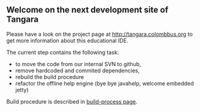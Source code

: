 == Welcome on the next development site of Tangara ==


Please have a look on the project page at http://tangara.colombbus.org to get more information about this educational IDE.

The current step contains the following task:
* to move the code from our internal SVN to github,
* remove hardcoded and commited dependencies,
* rebuild the build procedure
* refactor the offline help engine (bye bye javahelp, welcome embedded jetty)

Build procedure is described in [[https://github.com/colombbus/tangara/wiki/Build-environment| build-process page]].
